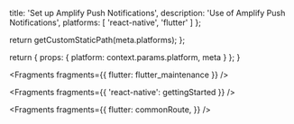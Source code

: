                  
  title: 'Set up Amplify Push Notifications',
  description: 'Use of Amplify Push Notifications',
  platforms: [
    'react-native',
    'flutter'
  ]
};

  return getCustomStaticPath(meta.platforms);
};

  return {
    props: {
      platform: context.params.platform,
      meta
    }
  };
}


<Fragments fragments={{ flutter: flutter_maintenance }} />


<Fragments fragments={{ 'react-native': gettingStarted }} />


<Fragments
  fragments={{
    flutter: commonRoute,
  }}
/>
